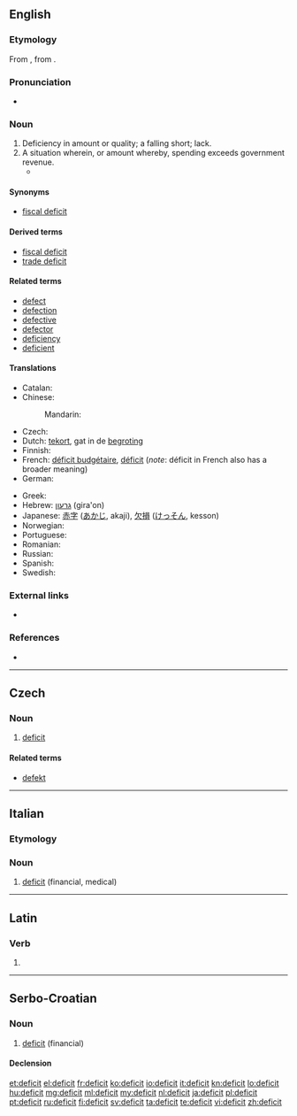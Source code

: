 {{also|déficit}}
==English==

===Etymology===
From {{etyl|fr|en}} {{term|déficit|lang=fr}}, from {{etyl|la|en}} {{term|deficit|dēficit|lang=la}}.

===Pronunciation===
* {{a|UK}} {{IPA|/ˈdɛfɪsɪt/}}

===Noun===
{{en-noun}}

# Deficiency in amount or quality; a falling short; lack.
# A situation wherein, or amount whereby, spending exceeds government revenue.
#* {{quote-news|work=Contra Costa Times|title=It's Time for a Reality Check on the Deficit|city=Contra Costa, CA|date=August 4|year=1996|passage=But Wall Street, which has a case of '''deficit'''-attention disorder, is no longer focused on a balanced budget. "The bond market only worries about one thing at [a time.]}}

====Synonyms====
* [[fiscal deficit]]

====Derived terms====
* [[fiscal deficit]]
* [[trade deficit]]

====Related terms====
* [[defect]]
* [[defection]]
* [[defective]]
* [[defector]]
* [[deficiency]]
* [[deficient]]

====Translations====
{{trans-see|deficiency}}

{{trans-top|situation wherein spending exceeds government revenue}}
* Catalan: {{t-|ca|dèficit|m}}
* Chinese:
*: Mandarin: {{t-|cmn|赤字|tr=chìzì|sc=Hani}}
* Czech: {{t-|cs|deficit|m}}
* Dutch: [[tekort]], gat {{n}} in de [[begroting]] {{f}}
* Finnish: {{t-|fi|vaje}}
* French: [[déficit budgétaire]], [[déficit]] (''note'': déficit in French also has a broader meaning)
* German: {{t+|de|Defizit|n}}
{{trans-mid}}
* Greek: {{t+|el|έλλειμμα|n}}
* Hebrew: [[גרעון]] (gira'on) {{m}}
* Japanese: [[赤字]] ([[あかじ]], akaji), [[欠損]] ([[けっそん]], kesson)
* Norwegian: {{t-|no|underskudd}}
* Portuguese: {{t+|pt|déficit}}
* Romanian: {{t-|ro|deficit|n}}
* Russian: {{t+|ru|дефицит|m|tr=d'eficít}}
* Spanish: {{t+|es|déficit}}
* Swedish: {{t+|sv|underskott}}
{{trans-bottom}}

===External links===
* {{pedia}}

===References===
* {{R:Webster 1913}}

----

==Czech==

===Noun===
{{cs-noun|g=m}}

# [[#English|deficit]]

====Related terms====
* [[defekt]] {{m}}

----

==Italian==

===Etymology===
{{etyl|en|it}}

===Noun===
{{head|it|noun|g=m|invariable}}

# [[#English|deficit]] (financial, medical)

----

==Latin==

===Verb===
{{la-verb-form|dēficit}}

# {{conjugation of|deficio|deficiō|3|s|pres|act|ind|lang=la}}

----

==Serbo-Croatian==

===Noun===
{{sh-noun|g=m|head=dȅficit|r|дефицит|де̏фицит}}

# [[#English|deficit]] (financial)

====Declension====
{{sh-decl-noun
|deficit|deficiti
|deficita|deficita
|deficitu|deficitima
|deficit|deficite
|deficite|deficiti
|deficitu|deficitima
|deficitom|deficitima
}}

[[et:deficit]]
[[el:deficit]]
[[fr:deficit]]
[[ko:deficit]]
[[io:deficit]]
[[it:deficit]]
[[kn:deficit]]
[[lo:deficit]]
[[hu:deficit]]
[[mg:deficit]]
[[ml:deficit]]
[[my:deficit]]
[[nl:deficit]]
[[ja:deficit]]
[[pl:deficit]]
[[pt:deficit]]
[[ru:deficit]]
[[fi:deficit]]
[[sv:deficit]]
[[ta:deficit]]
[[te:deficit]]
[[vi:deficit]]
[[zh:deficit]]